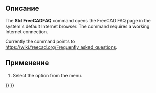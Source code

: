 <languages/>

<div class="mw-translate-fuzzy">
{{Docnav/ru
|[[Std_FreeCADForum/ru|Команда "Форум FreeCAD"]]
|[[Std_About/ru|Команда "О FreeCAD"]]
|[[Std_Help_Menu/ru|Меню "Справка"]]
|IconL=Std_FreeCADForum.svg
|IconR=Std_About.svg
|IconC=Freecad.svg
}}
</div>

<div class="mw-translate-fuzzy">
{{GuiCommand/ru
|Name=Std FreeCADFAQ
|Name/ru=Std FreeCADFAQ
|MenuLocation={{StdMenu|[[Std Help Menu/ru|Help]]}} → FreeCAD FAQ
|Workbenches=All
|SeeAlso=[[Std OnlineHelp/ru|Online help]], [[Std_FreeCADUserHub/ru|User hub]], [[Std_Help_Menu/ru|Help menu]]
}}
</div>

<span id="Description"></span>
==Описание==

The '''Std FreeCADFAQ''' command opens the FreeCAD FAQ page in the system's default Internet browser. The command requires a working Internet connection.

Currently the command points to [https://wiki.freecad.org/Frequently_asked_questions https://wiki.freecad.org/Frequently_asked_questions].

<span id="Usage"></span>
==Применение==

# Select the {{MenuCommand|Help → [[Image:Std_FreeCADFAQ.svg|16px]] FreeCAD FAQ}} option from the menu.


<div class="mw-translate-fuzzy">
{{Docnav/ru
|[[Std_FreeCADForum/ru|Команда "Форум FreeCAD"]]
|[[Std_About/ru|Команда "О FreeCAD"]]
|[[Std_Help_Menu/ru|Меню "Справка"]]
|IconL=Std_FreeCADForum.svg
|IconR=Std_About.svg
|IconC=Freecad.svg
}}
</div>

{{Std_Base_navi{{#translation:}}}}
{{Userdocnavi{{#translation:}}}}